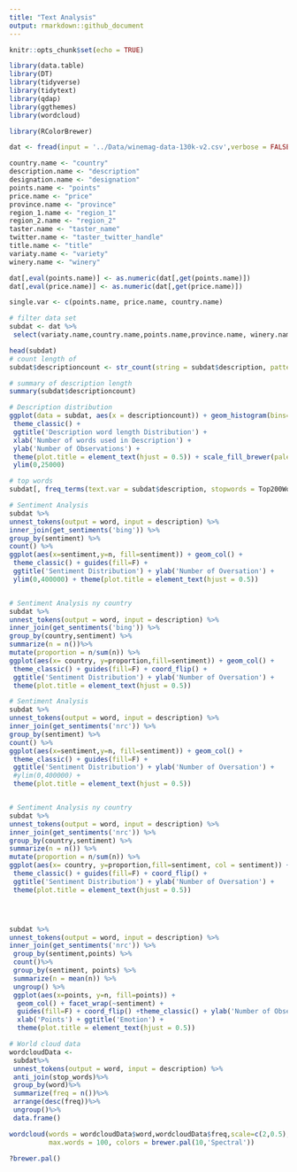 ```yaml
---
title: "Text Analysis"
output: rmarkdown::github_document
---
```


```r
knitr::opts_chunk$set(echo = TRUE)
```


```r
library(data.table)
library(DT)
library(tidyverse)
library(tidytext)
library(qdap)
library(ggthemes)
library(wordcloud)

library(RColorBrewer)
```


```r
dat <- fread(input = '../Data/winemag-data-130k-v2.csv',verbose = FALSE,na.strings=c(""))
```

```r
country.name <- "country"
description.name <- "description"           
designation.name <- "designation"           
points.name <- "points"               
price.name <- "price"                 
province.name <- "province"              
region_1.name <- "region_1"              
region_2.name <- "region_2"             
taster.name <- "taster_name"           
twitter.name <- "taster_twitter_handle" 
title.name <- "title"                 
variaty.name <- "variety"              
winery.name <- "winery"               

dat[,eval(points.name)] <- as.numeric(dat[,get(points.name)])
dat[,eval(price.name)] <- as.numeric(dat[,get(price.name)])

single.var <- c(points.name, price.name, country.name)
```



```r
# filter data set
subdat <- dat %>%
 select(variaty.name,country.name,points.name,province.name, winery.name,description.name)

head(subdat)
# count length of 
subdat$descriptioncount <- str_count(string = subdat$description, pattern = '\\S+')
```

```r
# summary of description length
summary(subdat$descriptioncount)

# Description distribution
ggplot(data = subdat, aes(x = descriptioncount)) + geom_histogram(bins=30, fill = 'royalblue4') + 
 theme_classic() +
 ggtitle('Description word length Distribution') + 
 xlab('Number of words used in Description') + 
 ylab('Number of Observations') + 
 theme(plot.title = element_text(hjust = 0.5)) + scale_fill_brewer(palette = "Blues")
 ylim(0,25000) 
```

```r

# top words 
subdat[, freq_terms(text.var = subdat$description, stopwords = Top200Words)]

# Sentiment Analysis
subdat %>%
unnest_tokens(output = word, input = description) %>%
inner_join(get_sentiments('bing')) %>%
group_by(sentiment) %>%
count() %>%
ggplot(aes(x=sentiment,y=n, fill=sentiment)) + geom_col() + 
 theme_classic() + guides(fill=F) + 
 ggtitle('Sentiment Distribution') + ylab('Number of Oversation') + 
 ylim(0,400000) + theme(plot.title = element_text(hjust = 0.5)) 


# Sentiment Analysis ny country 
subdat %>%
unnest_tokens(output = word, input = description) %>%
inner_join(get_sentiments('bing')) %>%
group_by(country,sentiment) %>%
summarize(n = n())%>%
mutate(proportion = n/sum(n)) %>%
ggplot(aes(x= country, y=proportion,fill=sentiment)) + geom_col() + 
 theme_classic() + guides(fill=F) + coord_flip() + 
 ggtitle('Sentiment Distribution') + ylab('Number of Oversation') + 
 theme(plot.title = element_text(hjust = 0.5)) 

```
```r
# Sentiment Analysis
subdat %>%
unnest_tokens(output = word, input = description) %>%
inner_join(get_sentiments('nrc')) %>%
group_by(sentiment) %>%
count() %>%
ggplot(aes(x=sentiment,y=n, fill=sentiment)) + geom_col() + 
 theme_classic() + guides(fill=F) + 
 ggtitle('Sentiment Distribution') + ylab('Number of Oversation') + 
 #ylim(0,400000) + 
 theme(plot.title = element_text(hjust = 0.5)) 


# Sentiment Analysis ny country 
subdat %>%
unnest_tokens(output = word, input = description) %>%
inner_join(get_sentiments('nrc')) %>%
group_by(country,sentiment) %>%
summarize(n = n()) %>%
mutate(proportion = n/sum(n)) %>%
ggplot(aes(x= country, y=proportion,fill=sentiment, col = sentiment)) + geom_col() + 
 theme_classic() + guides(fill=F) + coord_flip() + 
 ggtitle('Sentiment Distribution') + ylab('Number of Oversation') + 
 theme(plot.title = element_text(hjust = 0.5))




subdat %>%
unnest_tokens(output = word, input = description) %>%
inner_join(get_sentiments('nrc')) %>%
 group_by(sentiment,points) %>%
 count()%>%
 group_by(sentiment, points) %>%
 summarize(n = mean(n)) %>%
 ungroup() %>%
 ggplot(aes(x=points, y=n, fill=points)) +
  geom_col() + facet_wrap(~sentiment) +
  guides(fill=F) + coord_flip() +theme_classic() + ylab('Number of Observation') + 
  xlab('Points') + ggtitle('Emotion') + 
  theme(plot.title = element_text(hjust = 0.5))


```



```r

# World cloud data 
wordcloudData <- 
 subdat%>%
 unnest_tokens(output = word, input = description) %>%
 anti_join(stop_words)%>%
 group_by(word)%>%
 summarize(freq = n())%>%
 arrange(desc(freq))%>%
 ungroup()%>%
 data.frame()

wordcloud(words = wordcloudData$word,wordcloudData$freq,scale=c(2,0.5),
          max.words = 100, colors = brewer.pal(10,'Spectral'))

```



```r
?brewer.pal()
```

```r

```

```r

```

